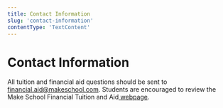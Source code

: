 ```yaml
---
title: Contact Information
slug: 'contact-information'
contentType: 'TextContent'
---
```


# Contact Information

All tuition and financial aid questions should be sent to
[financial.aid@makeschool.com](mailto:financial.aid@makeschool.com). Students are encouraged to
review the Make School Financial Tuition and
Aid[ webpage](https://www.makeschool.com/computer-science-degree/tuition-and-aid).
